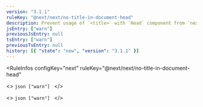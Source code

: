 ```yaml
---
version: "3.1.1"
ruleKey: "@next/next/no-title-in-document-head"
description: Prevent usage of `<title>` with `Head` component from `next/document`
jsEntry: ["warn"]
previousJsEntry: null
tsEntry: ["warn"]
previousTsEntry: null
history: [{ "state": "new", "version": "3.1.1" }]
---
```


<RuleInfos 
  configKey="next" 
  ruleKey="@next/next/no-title-in-document-head" 
>
  <>
    ```json
    ["warn"]
    ```
  </>

  <>
    ```json
    ["warn"]
    ```
  </>
</RuleInfos>
